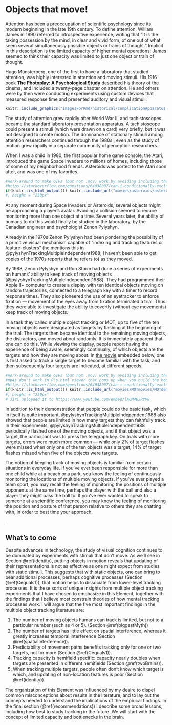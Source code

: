 # Objects that move! {#intro}

<!--

shell game

Is it just another paradigm for studying attention? No - hemisphere independence, where but not what.

How do we do this and what does that tell us about how the mind works?-->

Attention has been a preoccupation of scientific psychology since its modern beginning in the late 19th century. To define attention, William James in 1890 referred to introspective experience, writing that "It is the taking possession by the mind, in clear and vivid form, of one out of what seem several simultaneously possible objects or trains of thought." Implicit in this description is the limited capacity of higher mental operations; James seemed to think their capacity was limited to just one object or train of thought.

Hugo Münsterberg, one of the first to have a laboratory that studied attention, was highly interested in attention and moving stimuli. His 1916 book **The Photoplay: A Psychological Study** described his theory of the cinema, and included a twenty-page chapter on attention. He and others were by then were conducting experiments using custom devices that measured response time and presented auditory and visual stimuli.

```r
knitr::include_graphics("imagesForRmd/historical/complicationApparatus.png")
```

The study of attention grew rapidly after World War II, and tachistoscopes became the standard laboratory presentation apparatus. A tachistoscope could present a stimuli (which were drawn on a card) very briefly, but it was not designed to create motion. The dominance of stationary stimuli among attention researchers continued through the 1980s , even as the study of motion grew rapidly in a separate community of perception researchers.

When I was a child in 1980, the first popular home game console, the Atari, introduced the game Space Invaders to millions of homes, including those of some of my neighborhood friends. Asteroids was ported to the Atari soon after, and was one of my favorites. <!-- (https://youtube.com/embed/YJZ0hB0Vnyk) -->

```r
#Work-around to make GIFs (but not .mov) work by avoiding including them in non-html outputs!
#https://stackoverflow.com/questions/64038037/can-i-conditionally-exclude-some-elements-code-blocks-from-rendering-to-the-pd
if(knitr::is_html_output()) knitr::include_url("movies/asteroids/asteroids_MichaelLibby_short.mp4") else knitr::include_graphics("movies/asteroids/asteroidsScreenshot.png")
#, height = "250px"
```

At any moment during Space Invaders or Asteroids, several objects might be approaching a player's avatar. Avoiding a collision seemed to require monitoring more than one object at a time. Several years later, the ability of humans to do this would finally be studied in the laboratory, by the Canadian engineer and psychologist Zenon Pylyshyn.

Already in the 1970s Zenon Pylyshyn had been pondering the possibility of a primitive visual mechanism capable of "indexing and tracking features or feature-clusters" (he mentions this in @pylyshynTrackingMultipleIndependent1988; I haven't been able to get copies of the 1970s reports that he refers to) as they moved.

By 1988, Zenon Pylyshyn and Ron Storm had done a series of experiments on humans' ability to keep track of moving objects [@pylyshynTrackingMultipleIndependent1988]. They had programmed their Apple II+ computer to create a display with ten identical objects moving on random trajectories, connected to a telegraph key with a timer to record response times. They also pioneered the use of an eyetracker to enforce fixation — movement of the eyes away from fixation terminated a trial. Thus they were able to investigate the ability to covertly (without eye movements) keep track of moving objects. 

In a task they called multiple object tracking or MOT, up to five of the ten moving objects were designated as targets by flashing at the beginning of the trial. The targets then became identical to the remaining moving objects, the distractors, and moved about randomly. It is immediately apparent that one can do this. While viewing the display, people report having the experience of being aware, seemingly continually, of which objects are the targets and how they are moving about. In [the movie](https://www.youtube.com/embed/lAQM4QJRYV8) embedded below, one is first asked to track a single target to become familiar with the task, and then subsequently four targets are indicated, at different speeds.

```r
#Work-around to make GIFs (but not .mov) work by avoiding including them in non-html outputs!
#mp4s don't work in R's html viewer that pops up when you build the book, but does work in a real web browser.
#https://stackoverflow.com/questions/64038037/can-i-conditionally-exclude-some-elements-code-blocks-from-rendering-to-the-pd
if(knitr::is_html_output()) knitr::include_url("movies/MOTmovies/MOTdemoLukavsky.mp4") else knitr::include_graphics("movies/MOTmovies/MOTdemoLukavsky.png")
#, height = "250px"
# Jiri uploaded it to https://www.youtube.com/embed/lAQM4QJRYV8
```

In addition to their demonstration that people could do the basic task, which in itself is quite important,  @pylyshynTrackingMultipleIndependent1988 also showed that people are limited in how many targets they can faithfully track. In their experiments, @pylyshynTrackingMultipleIndependent1988 periodically flashed one of the moving objects, and if that object was a target, the participant was to press the telegraph key. On trials with more targets, errors were much more common — while only 2% of target flashes were missed when only one of the ten objects was a target, 14% of target flashes missed when five of the objects were targets. 

The notion of keeping track of moving objects is familiar from certain situations in everyday life. If you've ever been responsible for more than one child while at a beach or a park, you know the feeling of continuously monitoring the locations of multiple moving objects. If you've ever played a team sport, you may recall the feeling of monitoring the positions of multiple opponents at the same time, perhaps the player with the ball and also a player they might pass the ball to. If you've ever wanted to speak to someone at a scientific conference, you may know the feeling of monitoring the position and posture of that person relative to others they are chatting with, in order to best time your approach.

<!-- On the road, drivers monitor the movements of others’ vehicles.  At the beach, parents keep watch as their children move in and out of the water.--> 
<!-- In basketball, the player needs to track the individual players of her/his own team, for example to know where the team’s excellent 3-point scorer is currently located. Similarly, a car driver approaching a busy intersection needs to track the whereabouts and movement trajectories of other vehicles and pedestrians in order to decide his/her own move  and in evolutionary history (e.g., keeping track of the weakest members in a herd of prey)-->.

<!--Cups and balls painting either here or in identity section, also with Saiki-->

## What's to come {#summary}

Despite advances in technology, the study of visual cognition continues to be dominated by experiments with stimuli that don't move. As we'll see in Section \@ref(identity), putting objects in motion reveals that updating of their representations is not as effective as one might expect from studies with static stimuli. This suggests that with static objects, one can bring to bear additional processes, perhaps cognitive processes (Section \@ref(Cequals1)), that motion helps to dissociate from lower-level tracking processes. It is these sorts of unique insights from multiple object tracking experiments that I have chosen to emphasize in this Element, together with the findings that I believe most constrain theories of how mental tracking processes work. I will argue that the five most important findings in the multiple object tracking literature are:

<!--I wrote this book to dispel misconceptions about the nature of tracking processes, lay out the concepts needed to understand the implications of empirical findings, and to highlight the findings with the most profound implications.--> 
 <!--Reviewing the evidence of this vast literature has highlighted four robust findings which I believe to be the most informative about the nature of the underlying processing.-->

1. The number of moving objects humans can track is limited, but not to a particular number (such as 4 or 5). (Section \@ref(biggestMyth)<!--[Section 3](#biggestMyth)-->)
1. The number of targets has little effect on spatial interference, whereas it greatly increases temporal interference (Section \@ref(spatialInterference)).
1. Predictability of movement paths benefits tracking only for one or two targets, not for more (Section \@ref(Cequals1)).
1. Tracking capacity is hemifield specific: capacity nearly doubles when targets are presented in different hemifields (Section \@ref(twoBrains)).
1. When tracking multiple targets, people often don't know which target is which, and updating of non-location features is poor (Section \@ref(identity)).

The organization of this Element was influenced by my desire to dispel common misconceptions about results in the literature, and to lay out the concepts needed to understand the implications of the empirical findings. In the final section (\@ref(recommendations)) I describe some broad lessons, including how best to study tracking in the future. <!--In that section I also list some of the topics that had to be left out and where to learn more.--> We will start with the concept of limited capacity and bottlenecks in the brain.
<!--

Getting to these findings requires explaining various things

To get to these findings in context, I have organized this book into the following chapters:

* Understanding bottlenecks, resources, and capacity 
* The biggest myth of object tracking 
* Data limitations and resource limitations
* Spatial interference
  * say that I think it's largely temporal interference, which is explained in a forthcoming paper
* A complication with understanding the capacity limit - unitary cognition
* Two brains or one
* Grouping / objects
* Knowing where but not what
* Abilities and individual diffs
* Progress and recommendations
-->

<!--Most cognitive psychology researchers have, however, heard a few things about object tracking. But much of what they probably heard is wrong. In this book, we'll bust a few myths about tracking and see that studying it has yielded some unique insights about our limited capacities.-->
<!--
Keeping track of something that is moving implies that our mind is continually, or at least frequently, updating a representation of its position. Most researchers seem to conceive of this as keeping spatial attention on an object, a sort of spotlight or hill of neural activation that glides across retinotopic cortex. There is evidence for this from neuroimaging. In this article, for simplicity we will refer to the spatial index that changes along with a moving object as a spotlight of attention. This spotlight account is consistent with evidence that probes are more easily detected on targets than elsewhere [@pylyshynPuzzlingFindingsMultiple2006; @searsMultipleObjectTracking2000]. Keep in mind, however, that we do not mean that a hill of activation in spatiotopic or retinotopic cortex exhausts all the processes involved in tracking - there are certainly more.
-->

<!--Along the way we will bust myths such as the common notion that people can track four or five objects, 

Is object tracking just sustained attentional selection, when the objects happen to be moving? Well, a first question fundamentally is how do you keep your attention on the object? The literature on visual search is enormous but is almost exclusively about finding 

Without continuous attentional selection, you not only lose your children

And today, children frequently try to track rapidly moving objects in their own home - like many other things, tracking has come to screens. 
-->


<!--
**speed, and time.** The physical parameters that can limit tracking performance are space, speed, and time. Each plays a role in different circumstances, but the temporal limits are the most misunderstood, as I have discovered in reviewing journal manuscripts over the years, even though they may be the most fundamental. This section will explain spatial limits, speed limits, and temporal frequency limits on tracking (based in part on three papers from my lab), and how they illuminate other issues such as the relationship of tracking to basic motion and position perception.
-->

